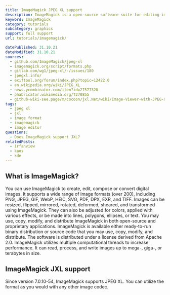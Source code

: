 ```yaml
---
title: ImageMagick JPEG XL support
description: ImageMagick is a open-source software suite for editing images. Learn how to use JXL images within ImageMagick.
keyword: ImageMagick
category: tutorials
subcategory: graphics
support: full support
url: tutorials/imagemagick/

datePublished: 31.10.21
dateModified: 31.10.21
sources:
  - github.com/ImageMagick/jpeg-xl
  - imagemagick.org/script/formats.php
  - gitlab.com/wg1/jpeg-xl/-/issues/180
  - jpegxl.info/
  - exiftool.org/forum/index.php?topic=12422.0
  - en.wikipedia.org/wiki/JPEG_XL
  - news.ycombinator.com/item?id=27577328
  - phabricator.wikimedia.org/T270855
  - github-wiki-see.page/m/cocoon/jxl.Net/wiki/Image-Viewer-with-JPEG-XL-SUpport
tags:
  - jpeg xl
  - jxl
  - image format
  - imagemagick
  - image editor
questions:
  - Does ImageMagick support JXL?
relatedPosts:
  - irfanview
  - kaos
  - kde
---
```


## What is ImageMagick?

You can use ImageMagick to create, edit, compose or convert digital images. It supports a wide range of image formats (over 200), including PNG, JPEG, GIF, WebP, HEIC, SVG, PDF, DPX, EXR, and TIFF. Images can be resized, flipped, mirrored, rotated, deformed, sheared, and transformed using ImageMagick. They can also be adjusted for colors, applied with various effects, or be made into lines, polygons, ellipses, or text. You may use, copy, modify, and distribute ImageMagick in both open-source and proprietary applications. ImageMagick is available either ready-to-run binary distribution or source code that you may use, copy, modify, and distribute. The software is distributed under a license derived from Apache 2.0. ImageMagick utilizes multiple computational threads to increase performance. It can read, process, and write images up to mega-, giga-, or terabytes in size.

## ImageMagick JXL support

Since version 7.0.10-54, ImageMagick supports JPEG XL. You can utilize the format as you would with any other image codec.
